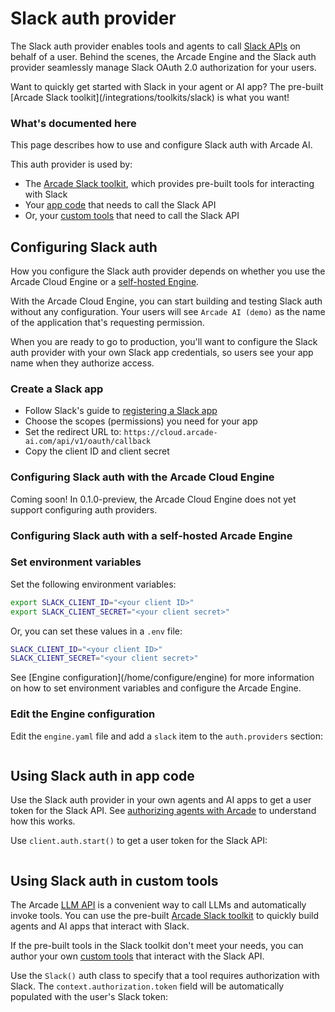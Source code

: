# Slack auth provider

The Slack auth provider enables tools and agents to call [Slack APIs](https://api.slack.com/docs) on behalf of a user. Behind the scenes, the Arcade Engine and the Slack auth provider seamlessly manage Slack OAuth 2.0 authorization for your users.

<Tip>
  Want to quickly get started with Slack in your agent or AI app? The pre-built
  [Arcade Slack toolkit](/integrations/toolkits/slack) is what you want!
</Tip>

### What's documented here

This page describes how to use and configure Slack auth with Arcade AI.

This auth provider is used by:

- The [Arcade Slack toolkit](/integrations/toolkits/slack), which provides pre-built tools for interacting with Slack
- Your [app code](#using-slack-auth-in-app-code) that needs to call the Slack API
- Or, your [custom tools](#using-slack-auth-in-custom-tools) that need to call the Slack API

## Configuring Slack auth

How you configure the Slack auth provider depends on whether you use the Arcade Cloud Engine or a [self-hosted Engine](/home/install/overview).

With the Arcade Cloud Engine, you can start building and testing Slack auth without any configuration. Your users will see `Arcade AI (demo)` as the name of the application that's requesting permission.

When you are ready to go to production, you'll want to configure the Slack auth provider with your own Slack app credentials, so users see your app name when they authorize access.

### Create a Slack app

- Follow Slack's guide to [registering a Slack app](https://api.slack.com/quickstart)
- Choose the scopes (permissions) you need for your app
- Set the redirect URL to: `https://cloud.arcade-ai.com/api/v1/oauth/callback`
- Copy the client ID and client secret

### Configuring Slack auth with the Arcade Cloud Engine

<Warning type="warning" emoji="⚠️">
  Coming soon! In 0.1.0-preview, the Arcade Cloud Engine does not yet support
  configuring auth providers.
</Warning>

### Configuring Slack auth with a self-hosted Arcade Engine

<Steps>

### Set environment variables

Set the following environment variables:

```bash
export SLACK_CLIENT_ID="<your client ID>"
export SLACK_CLIENT_SECRET="<your client secret>"
```

Or, you can set these values in a `.env` file:

```bash
SLACK_CLIENT_ID="<your client ID>"
SLACK_CLIENT_SECRET="<your client secret>"
```

<Tip>
  See [Engine configuration](/home/configure/engine) for more information on how
  to set environment variables and configure the Arcade Engine.
</Tip>

### Edit the Engine configuration

Edit the `engine.yaml` file and add a `slack` item to the `auth.providers` section:

```yaml file=<rootDir>/examples/code/integrations/slack/config_provider.engine.yaml {3-5}

```

</Steps>

## Using Slack auth in app code

Use the Slack auth provider in your own agents and AI apps to get a user token for the Slack API. See [authorizing agents with Arcade](/home/how-arcade-helps) to understand how this works.

Use `client.auth.start()` to get a user token for the Slack API:

```python file=<rootDir>/examples/code/integrations/slack/custom_auth.py {8-17}

```

## Using Slack auth in custom tools

The Arcade [LLM API](/home/use-tools/call-tools-with-llms) is a convenient way to call LLMs and automatically invoke tools. You can use the pre-built [Arcade Slack toolkit](/integrations/toolkits/slack) to quickly build agents and AI apps that interact with Slack.

If the pre-built tools in the Slack toolkit don't meet your needs, you can author your own [custom tools](/home/build-tools/create-a-toolkit) that interact with the Slack API.

Use the `Slack()` auth class to specify that a tool requires authorization with Slack. The `context.authorization.token` field will be automatically populated with the user's Slack token:

```python file=<rootDir>/examples/code/integrations/slack/custom_tool.py {5-6,10-19,30}

```
